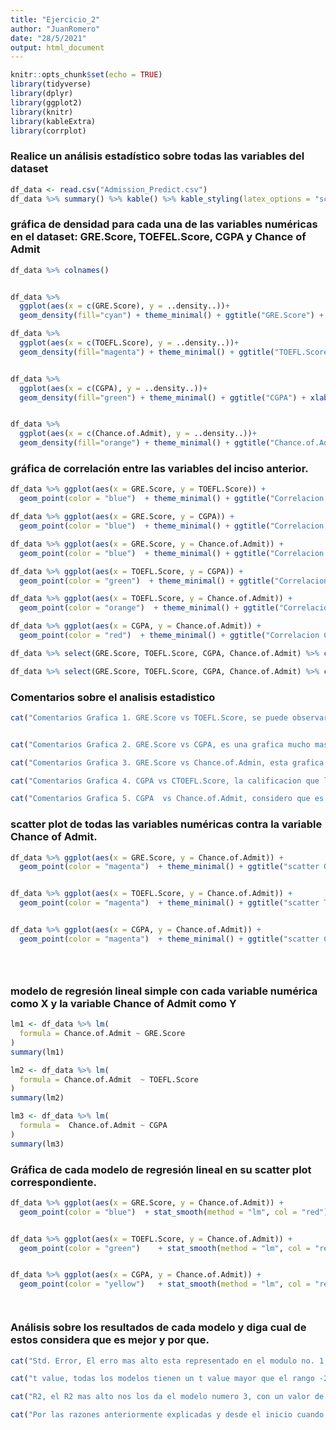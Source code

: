 ```yaml
---
title: "Ejercicio_2"
author: "JuanRomero"
date: "28/5/2021"
output: html_document
---
```


```r
knitr::opts_chunk$set(echo = TRUE)
library(tidyverse)
library(dplyr)
library(ggplot2)
library(knitr)
library(kableExtra)
library(corrplot)
```

### Realice un análisis estadístico sobre todas las variables del dataset

```r

df_data <- read.csv("Admission_Predict.csv")
df_data %>% summary() %>% kable() %>% kable_styling(latex_options = "scale_down")

```
### gráfica de densidad para cada una de las variables numéricas en el dataset: GRE.Score, TOEFEL.Score, CGPA y Chance of Admit

```r

df_data %>% colnames()


df_data %>% 
  ggplot(aes(x = c(GRE.Score), y = ..density..))+
  geom_density(fill="cyan") + theme_minimal() + ggtitle("GRE.Score") + xlab("GRE.Score") + ylab("Densidad")

df_data %>% 
  ggplot(aes(x = c(TOEFL.Score), y = ..density..))+
  geom_density(fill="magenta") + theme_minimal() + ggtitle("TOEFL.Score") + xlab("TOEFL.Score") + ylab("Densidad")


df_data %>% 
  ggplot(aes(x = c(CGPA), y = ..density..))+
  geom_density(fill="green") + theme_minimal() + ggtitle("CGPA") + xlab("CGPA") + ylab("Densidad")


df_data %>% 
  ggplot(aes(x = c(Chance.of.Admit), y = ..density..))+
  geom_density(fill="orange") + theme_minimal() + ggtitle("Chance.of.Admit") + xlab("Chance.of.Admit") + ylab("Densidad")


```


### gráfica de correlación entre las variables del inciso anterior.

```r


df_data %>% ggplot(aes(x = GRE.Score, y = TOEFL.Score)) +
  geom_point(color = "blue")  + theme_minimal() + ggtitle("Correlacion GRE.Score vs TOEFL.Score") + xlab("GRE.Score") + ylab("TOEFL.Score")

df_data %>% ggplot(aes(x = GRE.Score, y = CGPA)) +
  geom_point(color = "blue")  + theme_minimal() + ggtitle("Correlacion GRE.Score vs CGPA") + xlab("GRE.Score") + ylab("CGPA")

df_data %>% ggplot(aes(x = GRE.Score, y = Chance.of.Admit)) +
  geom_point(color = "blue")  + theme_minimal() + ggtitle("Correlacion GRE.Score vs Chance.of.Admit") + xlab("GRE.Score") + ylab("Chance.of.Admit")

df_data %>% ggplot(aes(x = TOEFL.Score, y = CGPA)) +
  geom_point(color = "green")  + theme_minimal() + ggtitle("Correlacion TOEFL.Score vs CGPA") + xlab("TOEFL.Score") + ylab("CGPA")

df_data %>% ggplot(aes(x = TOEFL.Score, y = Chance.of.Admit)) +
  geom_point(color = "orange")  + theme_minimal() + ggtitle("Correlacion TOEFL.Score vs Chance.of.Admit") + xlab("TOEFL.Score") + ylab("Chance.of.Admit")

df_data %>% ggplot(aes(x = CGPA, y = Chance.of.Admit)) +
  geom_point(color = "red")  + theme_minimal() + ggtitle("Correlacion CGPA vs Chance.of.Admit") + xlab("CGPA") + ylab("Chance.of.Admit")

df_data %>% select(GRE.Score, TOEFL.Score, CGPA, Chance.of.Admit) %>% cor()

df_data %>% select(GRE.Score, TOEFL.Score, CGPA, Chance.of.Admit) %>% cor() %>% corrplot(method = "number", type = "upper")

```

### Comentarios sobre el analisis estadistico

```r

cat("Comentarios Grafica 1. GRE.Score vs TOEFL.Score, se puede observar que si hay una correlacion lineal entre estas variables sin embargo hay aproximadamente 20 puntos con valores fuera de conglomerado de puntos, la calificacion que le asigno a esta grafica de 1 a 10 es 6")


cat("Comentarios Grafica 2. GRE.Score vs CGPA, es una grafica mucho mas compacta  sus valores en el eje Y oscilan entre 6 y 10, la calificacion que le asigno a esta grafica de 1 a 10 es 7.5")

cat("Comentarios Grafica 3. GRE.Score vs Chance.of.Admin, esta grafica tambien tiene una correlacion lineal con valores en y enre 0.3 y 1.0 existen valores fuera del conglomerado principal de puntos, la calificacion que le asigno a esta grafica de 1 a 10 es 6")

cat("Comentarios Grafica 4. CGPA vs CTOEFL.Score, la calificacion que le asigno a esta grafica de 1 a 10 es 7, en el centro presenta muchos puntos dispersos pero en las esquinas su juntan los valores")

cat("Comentarios Grafica 5. CGPA  vs Chance.of.Admit, considero que es la mejor grafica  de pude ver bastante la correlacion entre estas dos variables si tuviera que escoger estan serian la variables que mas tiene correlacion.")

```

### scatter plot de todas las variables numéricas contra la variable Chance of Admit.

```r

df_data %>% ggplot(aes(x = GRE.Score, y = Chance.of.Admit)) +
  geom_point(color = "magenta")  + theme_minimal() + ggtitle("scatter GRE.Score vs Chance.of.Admit") + xlab("GRE.Score") + ylab("Chance.of.Admit")


df_data %>% ggplot(aes(x = TOEFL.Score, y = Chance.of.Admit)) +
  geom_point(color = "magenta")  + theme_minimal() + ggtitle("scatter TOEFL.Score vs Chance.of.Admit") + xlab("TOEFL.Score") + ylab("Chance.of.Admit")


df_data %>% ggplot(aes(x = CGPA, y = Chance.of.Admit)) +
  geom_point(color = "magenta")  + theme_minimal() + ggtitle("scatter CGPA vs Chance.of.Admit") + xlab("CGPA") + ylab("Chance.of.Admit")





```


### modelo de regresión lineal simple con cada variable numérica como X y la variable Chance of Admit como Y

```r


lm1 <- df_data %>% lm(
  formula = Chance.of.Admit ~ GRE.Score
)
summary(lm1)

lm2 <- df_data %>% lm(
  formula = Chance.of.Admit  ~ TOEFL.Score
)
summary(lm2)

lm3 <- df_data %>% lm(
  formula =  Chance.of.Admit ~ CGPA
)
summary(lm3)


```
### Gráfica de cada modelo de regresión lineal en su scatter plot correspondiente.
```r


df_data %>% ggplot(aes(x = GRE.Score, y = Chance.of.Admit)) +
  geom_point(color = "blue")  + stat_smooth(method = "lm", col = "red") + theme_minimal() + ggtitle("lm - GRE.Score vs Chance.of.Admit") + xlab("GRE.Score") + ylab("Chance.of.Admit")


df_data %>% ggplot(aes(x = TOEFL.Score, y = Chance.of.Admit)) +
  geom_point(color = "green")    + stat_smooth(method = "lm", col = "red") + theme_minimal() + ggtitle("lm - TOEFL.Score vs Chance.of.Admit") + xlab("TOEFL.Score") + ylab("Chance.of.Admit")


df_data %>% ggplot(aes(x = CGPA, y = Chance.of.Admit)) +
  geom_point(color = "yellow")   + stat_smooth(method = "lm", col = "red") +  theme_minimal() + ggtitle("lm - CGPA vs Chance.of.Admit") + xlab("CGPA") + ylab("Chance.of.Admit")




```


### Análisis sobre los resultados de cada modelo y diga cual de estos considera que es mejor y por que.


```r

cat("Std. Error, El erro mas alto esta representado en el modulo no. 1 entre las variables GRE.Scor y Chance.of.Admit, y el mas bajo es el modelo numero 3 entre las varibales CGPA y  Chance.of.Admit")

cat("t value, todas los modelos tienen un t value mayor que el rango -2.5 y 2.5 lo que nos indica que podriamos usar cualquiera de los 3, sin embargo notamos que los valores mas altos se encuentra en el tercer modelo entre las variables CGPA y  Chance.of.Admit")

cat("R2, el R2 mas alto nos los da el modelo numero 3, con un valor de .7787")

cat("Por las razones anteriormente explicadas y desde el inicio cuando vimos las graficas de correlacion podemos concluir que el mejor modelo se aplica entre las variables CGPA y  Chance.of.Admit")



```

